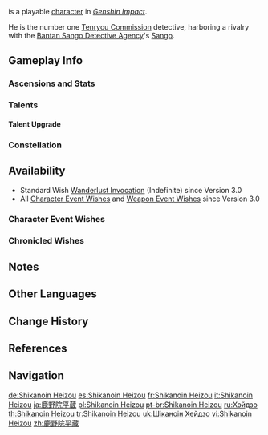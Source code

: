 {{CharacterTabs}}
{{Character Infobox
|image            = <gallery>
Shikanoin Heizou Card.png|Card
Character Shikanoin Heizou Full Wish.png|Wish
Character Shikanoin Heizou Game.png|In-Game
</gallery>

<!--Playable Character Information-->
|type             = Playable
|quality          = 4
|weapon           = Catalyst
|element          = Anemo

<!--Character Information-->
|name             = Shikanoin Heizou
|birthday         = July 24th
|constellation    = Cervus Minor
|region           = Inazuma
|affiliation      = Tenryou Commission
|affiliation2     = Bantan Sango Detective Agency
|affiliationNote2 = formerly
|dish             = The Only Truth
|namecard         = Shikanoin Heizou: Temari
|obtain           = [[Wishes]]
|releaseDate      = 2022-07-13

<!--Titles-->
|title            = Analytical Harmony
|title2           = Detective of the Tenryou Commission

<!--Voice Actors-->|voiceEN          = [https://www.kieranregan.com/ Kieran Regan]<ref name="Heizou EN-JP VA">Twitter: [https://twitter.com/GenshinImpact/status/1545286565789777921 EN & JP VA Announcement]</ref>
|voiceCN          = [https://mzh.moegirl.org.cn/zh-hans/%E6%9E%97%E6%99%AF Lin Jing ({{zh|林景}})]<ref>Bilibili: [https://b23.tv/BV1yL4y1w7ut/p1 CN VA Announcement]</ref>
|voiceJP          = {{w|Yūichi Iguchi|Iguchi Yuuichi ({{ja|井口 祐一}})}}<ref name="Heizou EN-JP VA" />
|voiceKR          = {{w|ko:정의진|Jeong-Ui-jin ({{ko|정의진}})}}<ref>Twitter: [https://twitter.com/genshinimpactkr/status/1545286560475750400 KR VA Announcement]</ref>
|relative         = Kano Nana
|relativeNote     = Distant cousin
|relative2        = Unnamed older sibling
}}
{{Lang|'''Shikanoin Heizou'''{{Name Order|Japanese}}|ja=鹿野院平蔵|ja_rm=Shikanoin Heizou}} is a playable {{Anemo}} [[character]] in ''[[Genshin Impact]]''.

He is the number one [[Tenryou Commission]] detective, harboring a rivalry with the [[Bantan Sango Detective Agency]]'s [[Sango]].

==Gameplay Info==
===Ascensions and Stats===
{{Character Ascensions and Stats}}

===Talents===
{{Talent Table}}

====Talent Upgrade====
{{Talent Upgrade}}

===Constellation===
{{Constellation Table}}

==Availability==
*Standard Wish [[Wanderlust Invocation]] (Indefinite) since Version 3.0
*All [[Character Event Wishes]] and [[Weapon Event Wishes]] since Version 3.0

===Character Event Wishes===
{{Featured}}
===Chronicled Wishes===
{{Featured|chronicled=1}}

==Notes==
{{Reflist|group=Note}}

==Other Languages==
{{Other Languages
|default_hidden = 1
|en      = Shikanoin Heizou
|zhs     = 鹿野院平藏
|zhs_rm  = Lùyěyuàn Píngzàng
|zht     = 鹿野院平藏
|zht_rm  = Lùyěyuàn Píngzàng
|ja      = 鹿野院平蔵
|ja_rm   = Shikanoin Heizou
|ko      = 시카노인 헤이조
|es      = Shikanoin Heizou
|fr      = Shikanoin Heizou
|ru      = Хэйдзо
|th      = Shikanoin Heizou
|vi      = Shikanoin Heizou
|de      = Shikanoin Heizou
|id      = Shikanoin Heizou
|pt      = Shikanoin Heizou
|tr      = Shikanoin Heizou
|it      = Shikanoin Heizou
}}

==Change History==
{{Change History|2.8|introduced=2.0}}

==References==
{{Reflist}}

==Navigation==
{{Character Navbox}}

[[de:Shikanoin Heizou]]
[[es:Shikanoin Heizou]]
[[fr:Shikanoin Heizou]]
[[it:Shikanoin Heizou]]
[[ja:鹿野院平蔵]]
[[pl:Shikanoin Heizou]]
[[pt-br:Shikanoin Heizou]]
[[ru:Хэйдзо]]
[[th:Shikanoin Heizou]]
[[tr:Shikanoin Heizou]]
[[uk:Шіканоін Хейдзо]]
[[vi:Shikanoin Heizou]]
[[zh:鹿野院平藏]]